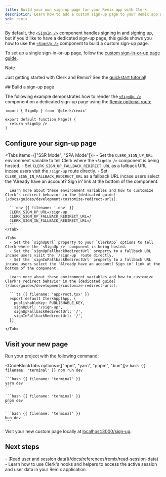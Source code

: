 ```yaml
---
title: Build your own sign-up page for your Remix app with Clerk
description: Learn how to add a custom sign-up page to your Remix app with Clerk's prebuilt components.
sdk: remix
---
```


By default, the [`<SignIn />`](/docs/references/remix/custom-sign-in-or-up-page) component handles signing in and signing up, but if you'd like to have a dedicated sign-up page, this guide shows you how to use the [`<SignUp />`](/docs/reference/general/components/authentication/sign-up) component to build a custom sign-up page.

To set up a single sign-in-or-up page, follow the [custom sign-in-or-up page guide](/docs/references/remix/custom-sign-in-or-up-page).

> [!NOTE]
> Just getting started with Clerk and Remix? See the [quickstart tutorial](/docs/quickstarts/remix)!

<Steps>
  ## Build a sign-up page

  The following example demonstrates how to render the [`<SignUp />`](/docs/reference/general/components/authentication/sign-up) component on a dedicated sign-up page using the [Remix optional route](https://reactrouter.com/en/main/route/route#optional-segments).

  ```tsx {{ filename: 'app/routes/sign-up.$.tsx' }}
  import { SignUp } from '@clerk/remix'

  export default function Page() {
    return <SignUp />
  }
  ```

  ## Configure your sign-up page

  <Tabs items={["SSR Mode", "SPA Mode"]}>
    <Tab>
      - Set the `CLERK_SIGN_UP_URL` environment variable to tell Clerk where the `<SignUp />` component is being hosted.
      - Set `CLERK_SIGN_UP_FALLBACK_REDIRECT_URL` as a fallback URL incase users visit the `/sign-up` route directly.
      - Set `CLERK_SIGN_IN_FALLBACK_REDIRECT_URL` as a fallback URL incase users select the 'Already have an account? Sign in' link at the bottom of the component.

      Learn more about these environment variables and how to customize Clerk's redirect behavior in the [dedicated guide](/docs/guides/development/customize-redirect-urls).

      ```env {{ filename: '.env' }}
      CLERK_SIGN_UP_URL=/sign-up
      CLERK_SIGN_UP_FALLBACK_REDIRECT_URL=/
      CLERK_SIGN_IN_FALLBACK_REDIRECT_URL=/
      ```
    </Tab>

    <Tab>
      - Set the `signUpUrl` property to your `ClerkApp` options to tell Clerk where the `<SignUp />` component is being hosted.
      - Set the `signUpFallbackRedirectUrl` property to a fallback URL incase users visit the `/sign-up` route directly.
      - Set the `signInFallbackRedirectUrl` property to a fallback URL incase users select the 'Already have an account? Sign in' link at the bottom of the component.

      Learn more about these environment variables and how to customize Clerk's redirect behavior in the [dedicated guide](/docs/guides/development/customize-redirect-urls).

      ```ts {{ filename: 'app/root.tsx' }}
      export default ClerkApp(App, {
        publishableKey: PUBLISHABLE_KEY,
        signUpUrl: '/sign-up',
        signUpFallbackRedirectUrl: '/',
        signInFallbackRedirectUrl: '/',
      })
      ```
    </Tab>
  </Tabs>

  ## Visit your new page

  Run your project with the following command:

  <CodeBlockTabs options={["npm", "yarn", "pnpm", "bun"]}>
    ```bash {{ filename: 'terminal' }}
    npm run dev
    ```

    ```bash {{ filename: 'terminal' }}
    yarn dev
    ```

    ```bash {{ filename: 'terminal' }}
    pnpm dev
    ```

    ```bash {{ filename: 'terminal' }}
    bun dev
    ```
  </CodeBlockTabs>

  Visit your new custom page locally at [localhost:3000/sign-up](http://localhost:3000/sign-up).
</Steps>

## Next steps

<Cards>
  - [Read user and session data](/docs/references/remix/read-session-data)
  - Learn how to use Clerk's hooks and helpers to access the active session and user data in your Remix application.
</Cards>
